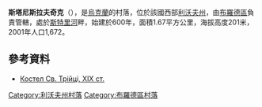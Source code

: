 {{coord|50|10|13|N|24|54|50|E|scale:100000|display=title}}

'''斯塔尼斯拉夫奇克'''（{{lang-uk|Станіславчик}}），是[[烏克蘭|烏克蘭]]的村落，位於該國西部[[利沃夫州|利沃夫州]]，由[[布羅德區|布羅德區]]負責管轄，處於[[斯特里河|斯特里河]]畔，始建於600年，面積1.67平方公里，海拔高度201米，2001年人口1,672。

==參考資料==
* [http://www.derev.org.ua/lvivska/stanislavchyk.htm  Костел Св. Трійці, XIX ст.] {{Wayback|url=http://www.derev.org.ua/lvivska/stanislavchyk.htm |date=20200224050107 }}

{{DEFAULTSORT:Станіславчик}}
[[Category:利沃夫州村落|Category:利沃夫州村落]]
[[Category:布羅德區村落|Category:布羅德區村落]]


{{Lviv-geo-stub}}